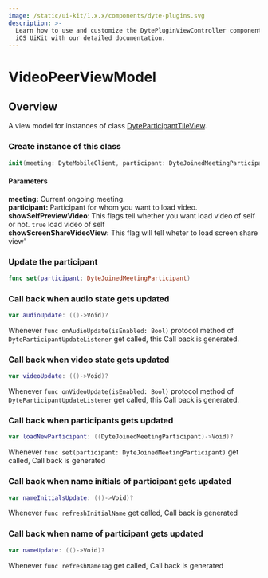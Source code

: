 ```yaml
---
image: /static/ui-kit/1.x.x/components/dyte-plugins.svg
description: >-
  Learn how to use and customize the DytePluginViewController component in Dyte's
  iOS UiKit with our detailed documentation.
---
```


# VideoPeerViewModel

## Overview

A view model for instances of class [DyteParticipantTileView](/ios/components/dyte-participant-tile-view).

### Create instance of this class

```swift
init(meeting: DyteMobileClient, participant: DyteJoinedMeetingParticipant, showSelfPreviewVideo: Bool, showScreenShareVideoView: Bool = false)
```

#### Parameters

**meeting:** Current ongoing meeting.  
**participant:** Participant for whom you want to load video.  
**showSelfPreviewVideo**: This flags tell whether you want load video of self or not. `true` load video of self  
**showScreenShareVideoView:** This flag will tell wheter to load screen share view'

### Update the participant

```swift
func set(participant: DyteJoinedMeetingParticipant)
```

### Call back when audio state gets updated

```swift
var audioUpdate: (()->Void)?
```

Whenever `func onAudioUpdate(isEnabled: Bool)` protocol method of `DyteParticipantUpdateListener` get called,
this Call back is generated.

### Call back when video state gets updated

```swift
var videoUpdate: (()->Void)?
```

Whenever `func onVideoUpdate(isEnabled: Bool)` protocol method of `DyteParticipantUpdateListener` get called,
this Call back is generated.

### Call back when participants gets updated

```swift
var loadNewParticipant: ((DyteJoinedMeetingParticipant)->Void)?
```

Whenever `func set(participant: DyteJoinedMeetingParticipant)` get called, Call back is generated

### Call back when name initials of participant gets updated

```swift
var nameInitialsUpdate: (()->Void)?
```

Whenever `func refreshInitialName` get called, Call back is generated

### Call back when name of participant gets updated

```swift
var nameUpdate: (()->Void)?
```

Whenever `func refreshNameTag` get called, Call back is generated

<head>
  <title>iOS DytePluginViewController</title>
</head>
